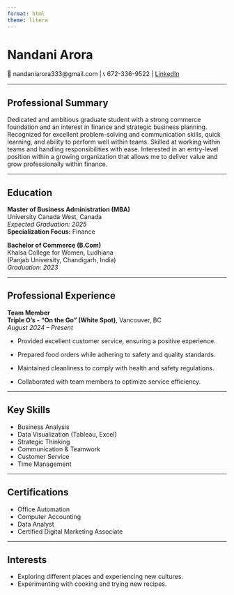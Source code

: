 ---
format: html
theme: litera
---
# Nandani Arora  

📧 nandaniarora333@gmail.com | 📞 672-336-9522 | 
[LinkedIn](https://www.linkedin.com/in/nandani-arora-65b02325a)

---

## Professional Summary  
Dedicated and ambitious graduate student with a strong commerce foundation and an interest in finance and strategic business planning. Recognized for excellent problem-solving and communication skills, quick learning, and ability to perform well within teams. Skilled at working within teams and handling responsibilities with ease. Interested in an entry-level position within a growing organization that allows me to deliver value and grow professionally within finance.

---

## Education  
**Master of Business Administration (MBA)**  
University Canada West, Canada  
*Expected Graduation: 2025*  
**Specialization Focus:** Finance

**Bachelor of Commerce (B.Com)**  
Khalsa College for Women, Ludhiana  
(Panjab University, Chandigarh, India)  
*Graduation: 2023*

---

## Professional Experience  

**Team Member**  
**Triple O's - "On the Go" (White Spot)**, Vancouver, BC  
*August 2024 – Present*  

-  Provided excellent customer service, ensuring a      positive experience. 

-  Prepared food orders while adhering to safety and quality standards. 

-  Maintained cleanliness to comply with health and safety regulations. 

-  Collaborated with team members to optimize service efficiency. 

---

## Key Skills
- Business Analysis  
- Data Visualization (Tableau, Excel)  
- Strategic Thinking  
- Communication & Teamwork  
- Customer Service  
- Time Management  

---

## Certifications
- Office Automation                                                                                                         
- Computer Accounting                                                                                                 
- Data Analyst                                                                                                                                            
- Certified Digital Marketing Associate     

---

## Interests  
- Exploring different places and experiencing new cultures.
- Experimenting with cooking and trying new recipes.


